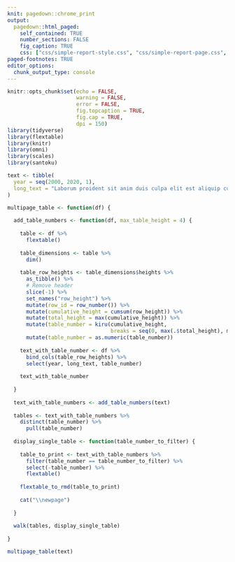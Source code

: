 ```yaml
---
knit: pagedown::chrome_print
output:
  pagedown::html_paged:
    self_contained: TRUE
    number_sections: FALSE
    fig_caption: TRUE
    css: ["css/simple-report-style.css", "css/simple-report-page.css", "css/simple-report-default.css"]
paged-footnotes: TRUE
editor_options: 
  chunk_output_type: console
---
```


```r
knitr::opts_chunk$set(echo = FALSE,
                      warning = FALSE,
                      error = FALSE,
                      fig.topcaption = TRUE,
                      fig.cap = TRUE,
                      dpi = 150)
library(tidyverse)
library(flextable)
library(knitr)
library(omni)
library(scales)
library(santoku)
```



```r
text <- tibble(
  year = seq(2000, 2020, 1),
  long_text = "Laborum proident sit anim duis culpa elit est aliquip culpa aliquip."
)
```

```r
multipage_table <- function(df) {
  
  add_table_numbers <- function(df, max_table_height = 4) {
    
    table <- df %>% 
      flextable()
    
    table_dimensions <- table %>%
      dim() 
    
    table_row_heights <- table_dimensions$heights %>%
      as_tibble() %>% 
      # Remove header
      slice(-1) %>% 
      set_names("row_height") %>%
      mutate(row_id = row_number()) %>%
      mutate(cumulative_height = cumsum(row_height)) %>%
      mutate(total_height = max(cumulative_height)) %>% 
      mutate(table_number = kiru(cumulative_height,
                                 breaks = seq(0, max(.$total_height), max_table_height))) %>% 
      mutate(table_number = as.numeric(table_number)) 
    
    text_with_table_number <- df %>% 
      bind_cols(table_row_heights) %>% 
      select(year, long_text, table_number)
    
    text_with_table_number
    
  }
  
  text_with_table_numbers <- add_table_numbers(text)
  
  tables <- text_with_table_numbers %>% 
    distinct(table_number) %>% 
      pull(table_number)
  
  display_single_table <- function(table_number_to_filter) {
    
    table_to_print <- text_with_table_numbers %>% 
      filter(table_number == table_number_to_filter) %>% 
      select(-table_number) %>% 
      flextable()
    
    flextable_to_rmd(table_to_print)
    
    cat("\\newpage")
    
  }
  
  walk(tables, display_single_table)
  
}
```



\newpage

```r
multipage_table(text)
```




